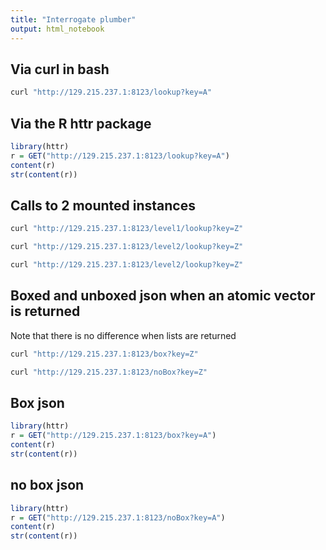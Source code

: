 ```yaml
---
title: "Interrogate plumber"
output: html_notebook
---
```



## Via curl in bash

```bash
curl "http://129.215.237.1:8123/lookup?key=A"
```

## Via the R httr package 

```r
library(httr)
r = GET("http://129.215.237.1:8123/lookup?key=A")
content(r)
str(content(r))

```

## Calls to 2 mounted instances  

```bash
curl "http://129.215.237.1:8123/level1/lookup?key=Z"
```

```bash
curl "http://129.215.237.1:8123/level2/lookup?key=Z"
```

```bash
curl "http://129.215.237.1:8123/level2/lookup?key=Z"
```

## Boxed and unboxed json when an atomic vector is returned

Note that there is no difference when lists are returned

```bash
curl "http://129.215.237.1:8123/box?key=Z"
```
```bash
curl "http://129.215.237.1:8123/noBox?key=Z"
```

## Box json

```r
library(httr)
r = GET("http://129.215.237.1:8123/box?key=A")
content(r)
str(content(r))
```

## no box json
```r
library(httr)
r = GET("http://129.215.237.1:8123/noBox?key=A")
content(r)
str(content(r))
```



